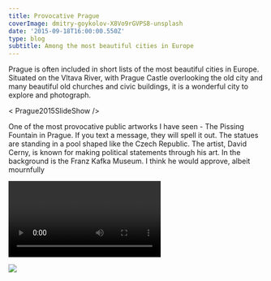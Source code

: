 ---
title: Provocative Prague
coverImage: dmitry-goykolov-X8Vo9rGVPS8-unsplash
date: '2015-09-18T16:00:00.550Z'
type: blog
subtitle: Among the most beautiful cities in Europe
---

Prague is often included in short lists of the most beautiful cities in Europe. Situated on the Vltava River, with Prague Castle overlooking the old city and many beautiful old churches and civic buildings, it is a wonderful city to explore and photograph.

< Prague2015SlideShow />

One of the most provocative public artworks I have seen - The Pissing Fountain in Prague. If you text a message, they will spell it out. 
The statues are standing in a pool shaped like the Czech Republic. The artist, David Cerny, is known for making political statements through his art.
In the background is the Franz Kafka Museum. I think he would approve, albeit mournfully

<Video
    videoSrcURL="https://www.youtube.com/embed/6caUeB3vo2s"
    videoTitle="Pissing Fountain - Prague"
 />

 <Image src="PissingFountainPrague"  />

